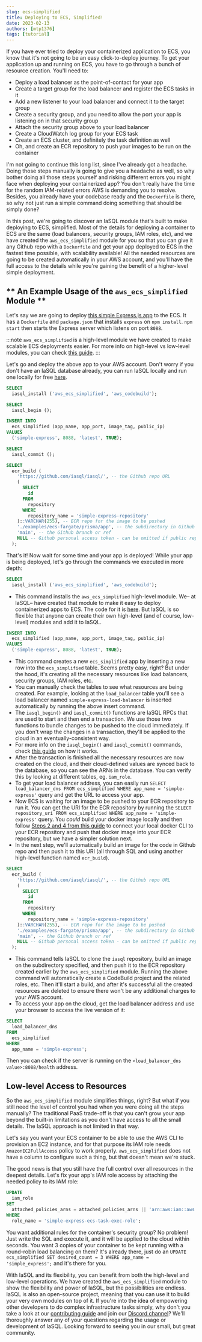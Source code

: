 ```yaml
---
slug: ecs-simplified
title: Deploying to ECS, Simplified!
date: 2023-02-13
authors: [mtp1376]
tags: [tutorial]
---
```


If you have ever tried to deploy your containerized application to ECS, you know that it's not going to be an easy click-to-deploy journey. To get your application up and running on ECS, you have to go through a bunch of resource creation. You'll need to:

- Deploy a load balancer as the point-of-contact for your app
- Create a target group for the load balancer and register the ECS tasks in it
- Add a new listener to your load balancer and connect it to the target group
- Create a security group, and you need to allow the port your app is listening on in that security group
- Attach the security group above to your load balancer
- Create a CloudWatch log group for your ECS task
- Create an ECS cluster, and definitely the task definition as well
- Oh, and create an ECR repository to push your images to be run on the container

I'm not going to continue this long list, since I've already got a headache. Doing those steps manually is going to give you a headache as well, so why bother doing all those steps yourself and risking different errors you might face when deploying your containerized app? You don't really have the time for the random IAM-related errors AWS is demanding you to resolve. Besides, you already have your codebase ready and the `Dockerfile` is there, so why not just run a simple command doing something that should be simply done?

In this post, we're going to discover an IaSQL module that's built to make deploying to ECS, simplified. Most of the details for deploying a container to ECS are the same (load balancers, security groups, IAM roles, etc), and we have created the `aws_ecs_simplified` module for you so that you can give it any Github repo with a `Dockerfile` and get your app deployed to ECS in the fastest time possible, with scalability available! All the needed resources are going to be created automatically in your AWS account, and you'll have the full access to the details while you're gaining the benefit of a higher-level simple deployment.

## ** An Example Usage of the `aws_ecs_simplified` Module **

Let's say we are going to deploy [this simple Express.js app](https://github.com/iasql/iasql/tree/main/examples/ecs-fargate/prisma/app) to the ECS. It has a `Dockerfile` and `package.json` that installs `express` on `npm install`. `npm start` then starts the Express server which listens on port `8088`.

:::note
`aws_ecs_simplified` is a high-level module we have created to make scalable ECS deployments easier. For more info on high-level vs low-level modules, you can check [this guide](https://iasql.com/docs/low-level-vs-high-level/).
:::

Let's go and deploy the above app to your AWS account. Don't worry if you don't have an IaSQL database already, you can run IaSQL locally and run one locally for free [here](/docs/).

```sql title="Deploy a simple Express.js app from a Github repository to ECS" showLineNumbers
SELECT
  iasql_install ('aws_ecs_simplified', 'aws_codebuild');

SELECT
  iasql_begin ();

INSERT INTO
  ecs_simplified (app_name, app_port, image_tag, public_ip)
VALUES
  ('simple-express', 8088, 'latest', TRUE);

SELECT
  iasql_commit ();

SELECT
  ecr_build (
    'https://github.com/iasql/iasql/', -- the Github repo URL
    (
      SELECT
        id
      FROM
        repository
      WHERE
        repository_name = 'simple-express-repository'
    )::VARCHAR(255), -- ECR repo for the image to be pushed
    './examples/ecs-fargate/prisma/app', -- the subdirectory in Github repo
    'main', -- the Github branch or ref
    NULL -- Github personal access token - can be omitted if public repository
  );
```

That's it! Now wait for some time and your app is deployed! While your app is being deployed, let's go through the commands we executed in more depth:

```sql
SELECT
  iasql_install ('aws_ecs_simplified', 'aws_codebuild');
```

- This command installs the `aws_ecs_simplified` high-level module. We– at IaSQL– have created that module to make it easy to deploy containerized apps to ECS. The code for it is [here](https://github.com/iasql/iasql/blob/v0.0.22/src/modules/0.0.23/aws_ecs_simplified/sql/after_install.sql). But IaSQL is so flexible that anyone can create their own high-level (and of course, low-level) modules and add it to IaSQL.

```sql
INSERT INTO
  ecs_simplified (app_name, app_port, image_tag, public_ip)
VALUES
  ('simple-express', 8088, 'latest', TRUE);
```

- This command creates a new `ecs_simplified` app by inserting a new row into the `ecs_simplified` table. Seems pretty easy, right? But under the hood, it's creating all the necessary resources like load balancers, security groups, IAM roles, etc.
- You can manually check the tables to see what resources are being created. For example, looking at the `load_balancer` table you'll see a load balancer named `simple-express-load-balancer` is inserted automatically by running the above insert command.
- The `iasql_begin()` and `iasql_commit()` functions are IaSQL RPCs that are used to start and then end a transaction. We use those two functions to bundle changes to be pushed to the cloud immediately. If you don't wrap the changes in a transaction, they'll be applied to the cloud in an eventually-consistent way.
- For more info on the `iasql_begin()` and `iasql_commit()` commands, check [this guide](https://iasql.com/docs/transaction/) on how it works.
- After the transaction is finished all the necessary resources are now created on the cloud, and their cloud-defined values are synced back to the database, so you can see the ARNs in the database. You can verify this by looking at different tables, eg. `iam_role`.
- To get your load balancer address, you can easily run `SELECT load_balancer_dns FROM ecs_simplified WHERE app_name = 'simple-express'` query and get the URL to access your app.
- Now ECS is waiting for an image to be pushed to your ECR repository to run it. You can get the URI for the ECR repository by running the `SELECT repository_uri FROM ecs_simplified WHERE app_name = 'simple-express'` query. You _could_ build your docker image locally and then follow [Steps 2 and 4 from this guide](https://docs.aws.amazon.com/AmazonECR/latest/userguide/getting-started-cli.html) to connect your local docker CLI to your ECR repository and push that docker image into your ECR repository, but we have a simpler solution next.
- In the next step, we'll automatically build an image for the code in Github repo and then push it to this URI (all through SQL and using another high-level function named `ecr_build`).

```sql
SELECT
  ecr_build (
    'https://github.com/iasql/iasql/', -- the Github repo URL
    (
      SELECT
        id
      FROM
        repository
      WHERE
        repository_name = 'simple-express-repository'
    )::VARCHAR(255), -- ECR repo for the image to be pushed
    './examples/ecs-fargate/prisma/app', -- the subdirectory in Github repo
    'main', -- the Github branch or ref
    NULL -- Github personal access token - can be omitted if public repository
  );
```

- This command tells IaSQL to clone the `iasql` repository, build an image on the subdirectory specified, and then push it to the ECR repository created earlier by the `aws_ecs_simplified` module. Running the above command will automatically create a CodeBuild project and the related roles, etc. Then it'll start a build, and after it's successful all the created resources are deleted to ensure there won't be any additional charges to your AWS account.
- To access your app on the cloud, get the load balancer address and use your browser to access the live version of it:

```sql
SELECT
  load_balancer_dns
FROM
  ecs_simplified
WHERE
  app_name = 'simple-express';
```

Then you can check if the server is running on the `<load_balancer_dns value>:8088/health` address.

## Low-level Access to Resources

So the `aws_ecs_simplified` module simplifies things, right? But what if you still need the level of control you had when you were doing all the steps manually? The traditional PaaS trade-off is that you can't grow your app beyond the built-in limitations as you don't have access to all the small details. The IaSQL approach is not limited in that way.

Let's say you want your ECS container to be able to use the AWS CLI to provision an EC2 instance, and for that purpose its IAM role needs `AmazonEC2FullAccess` policy to work properly. `aws_ecs_simplified` does not have a column to configure such a thing, but that doesn't mean we're stuck.

The good news is that you still have the full control over all resources in the deepest details. Let's fix your app's IAM role access by attaching the needed policy to its IAM role:

```sql
UPDATE
  iam_role
SET
  attached_policies_arns = attached_policies_arns || 'arn:aws:iam::aws:policy/AmazonEC2FullAccess' -- attached_policies_arns is of text[] type
WHERE
  role_name = 'simple-express-ecs-task-exec-role';
```

You want additional rules for the container's security group? No problem! Just write the SQL and execute it, and it will be applied to the cloud within seconds. You want 3 copies of your container to be kept running with a round-robin load balancing on them? It's already there, just do an `UPDATE ecs_simplified SET desired_count = 3 WHERE app_name = 'simple_express';` and it's there for you.

With IaSQL and its flexibility, you can benefit from both the high-level and low-level operations. We have created the `aws_ecs_simplified` module to show the flexibility and power of IaSQL, but the possibilities are endless. IaSQL is also an open-source project, meaning that you can use it to build your very own modules on top of it. If you're into the idea of empowering other developers to do complex infrastructure tasks simply, why don't you take a look at our [contributing guide](https://github.com/iasql/iasql/blob/main/CONTRIBUTING.md) and join our [Discord channel](https://discord.com/invite/machGGczea)? We'll thoroughly answer any of your questions regarding the usage or development of IaSQL. Looking forward to seeing you in our small, but great community.

